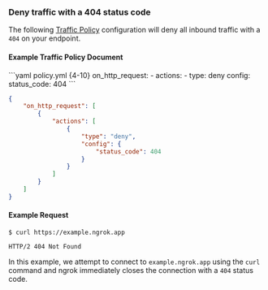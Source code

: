 ### Deny traffic with a 404 status code

The following [Traffic Policy](/traffic-policy/)
configuration will deny all inbound traffic with a `404` on your endpoint.

#### Example Traffic Policy Document

<CodeGroup>
```yaml policy.yml {4-10}
on_http_request:
  - actions:
      - type: deny
        config:
          status_code: 404
```

```json policy.json {5-10}
{
	"on_http_request": [
		{
			"actions": [
				{
					"type": "deny",
					"config": {
						"status_code": 404
					}
				}
			]
		}
	]
}
```

</CodeGroup>

#### Example Request

```curl
$ curl https://example.ngrok.app
```

```http
HTTP/2 404 Not Found
```

In this example, we attempt to connect to `example.ngrok.app` using the
`curl` command and ngrok immediately closes the connection with a `404` status
code.
